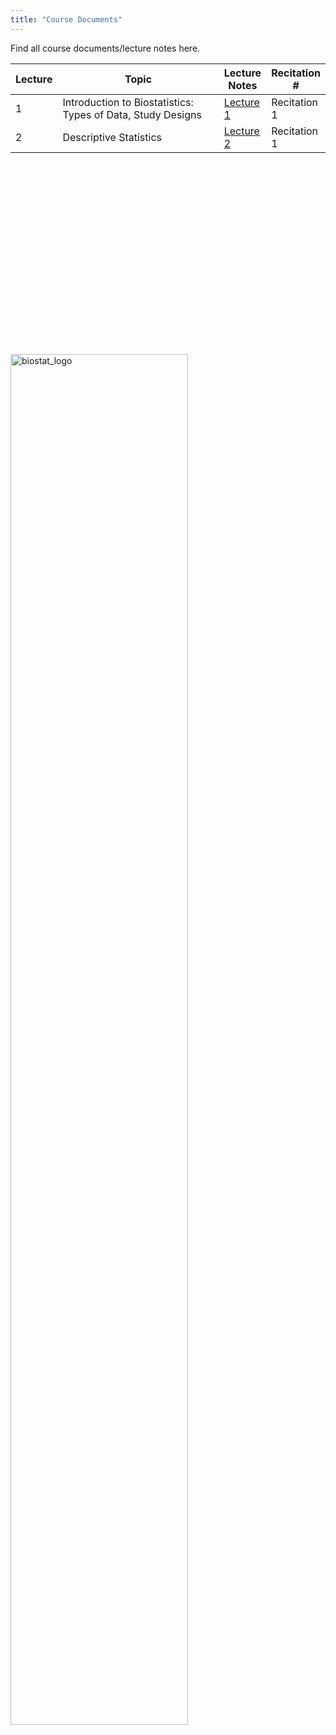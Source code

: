 ```yaml
---
title: "Course Documents"
---
```


Find all course documents/lecture notes here.

Lecture | Topic                                                     | Lecture Notes | Recitation # |
--------|-----------------------------------------------------------|---------------|--------------|
1       |Introduction to Biostatistics: Types of Data, Study Designs|[Lecture 1](/Attachments/Lectures/P8130.Lecture1.pdf) |Recitation 1|
2       |Descriptive Statistics                                     |[Lecture 2](/Attachments/Lectures/P8130.Lecture2.pdf) |Recitation 1|
<!--
3       |Basic Probability Concept and Common Distributions (1)     |[Lecture 3]()  |[PP3]()|[R]()/[SAS]()|
4       |Basic Probability Concept and Common Distributions (2)     |[Lecture 4]()  |[PP4]()|[R]()/[SAS]()|
5       |Methods of Inference for One-Sample Mean                   |[Lecture 5]()  |[PP5]()|[R]()/[SAS]()|
6       |Methods of Inference for Two-Sample Means                  |[Lecture 6]()  |[PP6]()|[R]()/[SAS]()|
7       |Methods of Inference for 3+ Sample Means                   |[Lecture 7]()  |[PP7]()|[R]()/[SAS]()|
8       |Methods of Inference for One-Proportion                    |[Lecture 8]()  |[PP8]()|[R]()/[SAS]()|
9       |Methods of Inference for Two-Proportions                   |[Lecture 9]()  |[PP9]()|[R]()/[SAS]()|
10      |Measures of Association for Categorical Data               |[Lecture 10]()|[PP10]()|[R]()/[SAS]()|
11      |Review 1                                                   |[Lecture 11]()|[PP11]()|[R]()/[SAS]()|
12      |Exam 1                                                     |-             |-       |-            |
13      |Correlations & simple linear regression (SLR)              |[Lecture 13]()|[PP13]()|[R]()/[SAS]()|
14      |Estimation and inference in SLR                            |[Lecture 14]()|[PP14]()|[R]()/[SAS]()|
15      |Multiple Linear Regression (MLR)                           |[Lecture 15]()|[PP15]()|[R]()/[SAS]()|
16      |ANOVA testing in MLR                                       |[Lecture 16]()|[PP16]()|[R]()/[SAS]()|
17      |Model diagnositics MLR                                     |[Lecture 17]()|[PP17]()|[R]()/[SAS]()|
18      |Model building & Validation in MLR                         |[Lecture 18]()|[PP18]()|[R]()/[SAS]()|
19      |NO CLASS                                                   |-             |        |             |
20      |‘Non-Linear’ Models: Regression Splines and Polynomials    |[Lecture 20]()|[PP20]()|[R]()/[SAS]()|
21      |Full-Rank and Less Than Full-Rank Models/Missing Data in LR|[Lecture 21]()|[PP21]()|[R]()/[SAS]()|
22      |Review 2                                                   |[Lecture 22]()|[PP22]()|[R]()/[SAS]()|
23      |Exam 2                                                     |-             |-       |-            |
24      |NO CLASS (Thanksgiving)                                    |-             |-       |-            |
25      |Intro to mixed effects models (1)                          |[Lecture 25]()|[PP25]()|[R]()/[SAS]()|
26      |Intro to mixed effects models(2)                           |[Lecture 26]()|[PP23]()|[R]()/[SAS]()|
27      |Intro to survival analysis (1)                             |[Lecture 27]()|[PP24]()|[R]()/[SAS]()|
28      |Intro to survival analysis(2)                              |[Lecture 28]()|[PP25]()|[R]()/[SAS]()|
-->

</br></br></br></br></br></br></br></br></br></br></br></br></br></br></br></br></br>
<br><img src="Attachments/biostat_logo.png" alt="biostat_logo" style="width:75%; border:0px solid"><br>
